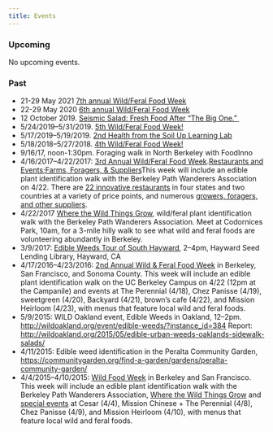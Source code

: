```yaml
---
title: Events
---
```


### Upcoming

No upcoming events.

### Past

- 21-29 May 2021 [7th annual Wild/Feral Food Week](https://forage.berkeley.edu/7th-wild-feral-food-week/)
- 22-29 May 2020 [6th annual Wild/Feral Food Week](https://forage.berkeley.edu/6th-wild-feral-food-week/)
- 12 October 2019. [Seismic Salad: Fresh Food After “The Big One.” ](https://allevents.in/berkeley/seismic-salad-fresh-food-after-the-big-one/1000072713561219)
- 5/24/2019–5/31/2019. [5th Wild/Feral Food Week!](https://forage.berkeley.edu/5th-wild-feral-food-week/)
- 5/17/2019–5/19/2019. [2nd Health from the Soil Up Learning Lab](https://www.eventbrite.com/e/health-from-the-soil-up-learning-lab-tickets-60137097678)
- 5/18/2018–5/27/2018. [4th Wild/Feral Food Week!](https://forage.berkeley.edu/wild-and-feral-food-week-2018/)
- 9/16/17, noon-1:30pm. Foraging walk in North Berkeley with FoodInno
- 4/16/2017–4/22/2017: [3rd Annual Wild/Feral Food Week](http://forage.berkeley.edu/wild-feral-food-week-2017/).[Restaurants and Events](https://forage.berkeley.edu/wild-feral-food-week-2017/restaurants/);[Farms, Foragers, & Suppliers](https://forage.berkeley.edu/wild-feral-food-week-2017/farms/)This week will include an edible plant identification walk with the Berkeley Path Wanderers Association on 4/22. There are [22 innovative restaurants](https://forage.berkeley.edu/wild-feral-food-week-2017/restaurants/) in four states and two countries at a variety of price points, and numerous [growers, foragers, and other suppliers](https://forage.berkeley.edu/wild-feral-food-week-2017/farms/).
- 4/22/2017 [Where the Wild Things Grow](http://berkeleypaths.org/events/event/where-the-wild-things-grow-2/), wild/feral plant identification walk with the Berkeley Path Wanderers Association. Meet at Codornices Park, 10am, for a 3-mile hilly walk to see what wild and feral foods are volunteering abundantly in Berkeley.
- 3/9/2017: [Edible Weeds Tour of South Hayward](http://www.libraryinsight.com/eventdetails.asp?jx=hzp&lmx=%C7cn%2D%AA%AE&v=3), 2–4pm, Hayward Seed Lending Library, Hayward, CA
- 4/17/2016–4/23/2016: [2nd Annual Wild & Feral Food Week](http://forage.berkeley.edu/wildFoodWeek2016-4-17.htm) in Berkeley, San Francisco, and Sonoma County. This week will include an edible plant identification walk on the UC Berkeley Campus on 4/22 (12pm at the Campanile) and events at The Perennial (4/18), Chez Panisse (4/19), sweetgreen (4/20), Backyard (4/21), brown’s cafe (4/22), and Mission Heirloom (4/23), with menus that feature local wild and feral foods.
- 5/9/2015: WILD Oakland event, Edible Weeds in Oakland, 12–2pm. [http://wildoakland.org/event/edible-weeds/?instance_id=384](http://wildoakland.org/event/edible-weeds/?instance_id=384) Report: [http://wildoakland.org/2015/05/edible-urban-weeds-oaklands-sidewalk-salads/](http://wildoakland.org/2015/05/edible-urban-weeds-oaklands-sidewalk-salads/)
- 4/11/2015: Edible weed identification in the Peralta Community Garden, [https://communitygarden.org/find-a-garden/gardens/peralta-community-garden/](https://communitygarden.org/find-a-garden/gardens/peralta-community-garden/)
- 4/4/2015–4/10/2015: [Wild Food Week](http://forage.berkeley.edu/wildFoodWeek2015-4-4.htm) in Berkeley and San Francisco. This week will include an edible plant identification walk with the Berkeley Path Wanderers Association, [Where the Wild Things Grow](http://berkeleypaths.org/events/event/where-the-wild-things-grow/) and [special events](http://forage.berkeley.edu/wildFoodWeek2015-4-4.htm) at Cesar (4/4), Mission Chinese + The Perennial (4/8), Chez Panisse (4/9), and Mission Heirloom (4/10), with menus that feature local wild and feral foods.